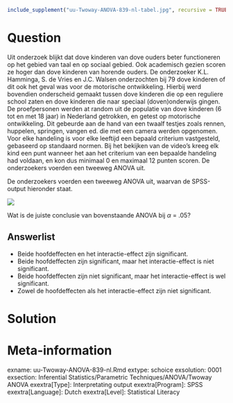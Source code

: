 ```{r, echo = FALSE, results = "hide"}
include_supplement("uu-Twoway-ANOVA-839-nl-tabel.jpg", recursive = TRUE)
```



Question
========
  
Uit onderzoek blijkt dat dove kinderen van dove ouders beter functioneren op het gebied van taal en op sociaal gebied. Ook academisch gezien scoren ze hoger dan dove kinderen van horende ouders. De onderzoeker K.L. Hamminga, S. de Vries en J.C. Walsen onderzochten bij 79 dove kinderen of dit ook het geval was voor de motorische ontwikkeling. Hierbij werd bovendien onderscheid gemaakt tussen dove kinderen die op een reguliere school zaten en dove kinderen die naar speciaal (doven)onderwijs gingen. 
De proefpersonen werden at random uit de populatie van dove kinderen (6 tot en met 18 jaar) in Nederland getrokken, en getest op motorische ontwikkeling. Dit gebeurde aan de hand van een twaalf testjes zoals rennen, huppelen, springen, vangen ed. die met een camera werden opgenomen. Voor elke handeling is voor elke leeftijd een bepaald criterium vastgesteld, gebaseerd op standaard normen. Bij het bekijken van de video’s kreeg elk kind een punt wanneer het aan het criterium van een bepaalde handeling had voldaan, en kon dus minimaal 0 en maximaal 12 punten scoren. De onderzoekers voerden een tweeweg ANOVA uit. 


De onderzoekers voerden een tweeweg ANOVA uit, waarvan de SPSS-output hieronder staat.


![](uu-Twoway-ANOVA-839-nl-tabel.jpg)

Wat is de juiste conclusie van bovenstaande ANOVA bij $\alpha$ = .05?
  
Answerlist
----------
* Beide hoofdeffecten en het interactie-effect zijn significant.
* Beide hoofdeffecten zijn significant, maar het interactie-effect is niet significant.
* Beide hoofdeffecten zijn niet significant, maar het interactie-effect is wel significant.
* Zowel de hoofdeffecten als het interactie-effect zijn niet significant.


Solution
========



Meta-information
================
exname: uu-Twoway-ANOVA-839-nl.Rmd
extype: schoice
exsolution: 0001
exsection: Inferential Statistics/Parametric Techniques/ANOVA/Twoway ANOVA
exextra[Type]: Interpretating output
exextra[Program]: SPSS
exextra[Language]: Dutch
exextra[Level]: Statistical Literacy
